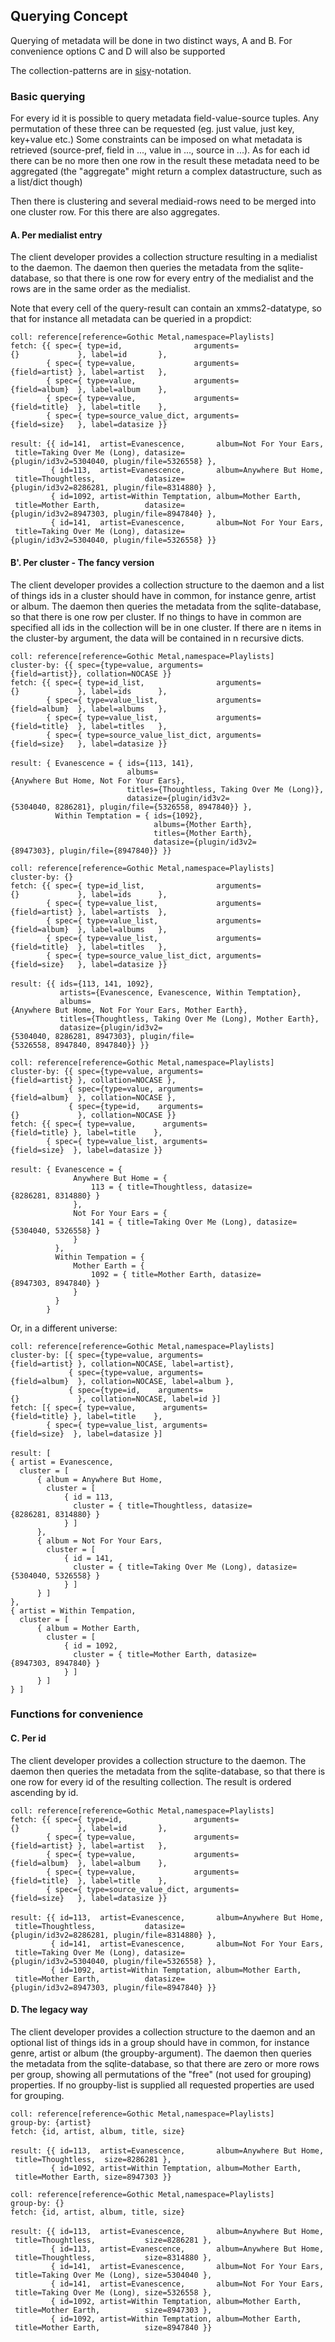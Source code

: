 == Querying Concept ==

Querying of metadata will be done in two distinct ways, A and B. For convenience options C and D will also be supported

The collection-patterns are in [[client:sisy|sisy]]-notation.

=== Basic querying ===

For every id it is possible to query metadata field-value-source tuples. Any permutation of these three can be requested (eg. just value, just key, key+value etc.) Some constraints can be imposed on what metadata is retrieved (source-pref, field in ..., value in ..., source in ...). As for each id there can be no more then one row in the result these metadata need to be aggregated (the "aggregate" might return a complex datastructure, such as a list/dict though)

Then there is clustering and several mediaid-rows need to be merged into one cluster row. For this there are also aggregates.

==== A. Per medialist entry ====

The client developer provides a collection structure resulting in a medialist to the daemon. The daemon then queries the metadata from the sqlite-database, so that there is one row for every entry of the medialist and the rows are in the same order as the medialist.

Note that every cell of the query-result can contain an xmms2-datatype, so that for instance all metadata can be queried in a propdict:

 coll: reference[reference=Gothic Metal,namespace=Playlists]
 fetch: {{ spec={ type=id,                arguments={}             }, label=id       },
         { spec={ type=value,             arguments={field=artist} }, label=artist   },
         { spec={ type=value,             arguments={field=album}  }, label=album    },
         { spec={ type=value,             arguments={field=title}  }, label=title    },
         { spec={ type=source_value_dict, arguments={field=size}   }, label=datasize }}
 
 result: {{ id=141,  artist=Evanescence,       album=Not For Your Ears, title=Taking Over Me (Long), datasize={plugin/id3v2=5304040, plugin/file=5326558} },
          { id=113,  artist=Evanescence,       album=Anywhere But Home, title=Thoughtless,           datasize={plugin/id3v2=8286281, plugin/file=8314880} },
          { id=1092, artist=Within Temptation, album=Mother Earth,      title=Mother Earth,          datasize={plugin/id3v2=8947303, plugin/file=8947840} },
          { id=141,  artist=Evanescence,       album=Not For Your Ears, title=Taking Over Me (Long), datasize={plugin/id3v2=5304040, plugin/file=5326558} }}



==== B'. Per cluster - The fancy version ====

The client developer provides a collection structure to the daemon and a list of things ids in a cluster should have in common, for instance genre, artist or album. The daemon then queries the metadata from the sqlite-database, so that there is one row per cluster. If no things to have in common are specified all ids in the collection will be in one cluster. If there are n items in the cluster-by argument, the data will be contained in n recursive dicts.

 coll: reference[reference=Gothic Metal,namespace=Playlists]
 cluster-by: {{ spec={type=value, arguments={field=artist}}, collation=NOCASE }}
 fetch: {{ spec={ type=id_list,                arguments={}             }, label=ids      },
         { spec={ type=value_list,             arguments={field=album}  }, label=albums   },
         { spec={ type=value_list,             arguments={field=title}  }, label=titles   },
         { spec={ type=source_value_list_dict, arguments={field=size}   }, label=datasize }}
 
 result: { Evanescence = { ids={113, 141},
                           albums={Anywhere But Home, Not For Your Ears},
                           titles={Thoughtless, Taking Over Me (Long)},
                           datasize={plugin/id3v2={5304040, 8286281}, plugin/file={5326558, 8947840}} },
           Within Temptation = { ids={1092},
                                 albums={Mother Earth},
                                 titles={Mother Earth},
                                 datasize={plugin/id3v2={8947303}, plugin/file={8947840}} }}

 coll: reference[reference=Gothic Metal,namespace=Playlists]
 cluster-by: {}
 fetch: {{ spec={ type=id_list,                arguments={}             }, label=ids      },
         { spec={ type=value_list,             arguments={field=artist} }, label=artists  },
         { spec={ type=value_list,             arguments={field=album}  }, label=albums   },
         { spec={ type=value_list,             arguments={field=title}  }, label=titles   },
         { spec={ type=source_value_list_dict, arguments={field=size}   }, label=datasize }}
 
 result: {{ ids={113, 141, 1092},
            artists={Evanescence, Evanescence, Within Temptation},
            albums={Anywhere But Home, Not For Your Ears, Mother Earth},
            titles={Thoughtless, Taking Over Me (Long), Mother Earth},
            datasize={plugin/id3v2={5304040, 8286281, 8947303}, plugin/file={5326558, 8947840, 8947840}} }}

 coll: reference[reference=Gothic Metal,namespace=Playlists]
 cluster-by: {{ spec={type=value, arguments={field=artist} }, collation=NOCASE },
              { spec={type=value, arguments={field=album}  }, collation=NOCASE },
              { spec={type=id,    arguments={}             }, collation=NOCASE }}
 fetch: {{ spec={ type=value,      arguments={field=title} }, label=title    },
         { spec={ type=value_list, arguments={field=size}  }, label=datasize }}
 
 result: { Evanescence = {
               Anywhere But Home = {
                   113 = { title=Thoughtless, datasize={8286281, 8314880} }
               },
               Not For Your Ears = {
                   141 = { title=Taking Over Me (Long), datasize={5304040, 5326558} }
               }
           },
           Within Tempation = {
               Mother Earth = {
                   1092 = { title=Mother Earth, datasize={8947303, 8947840} }
               }
           }
         }

Or, in a different universe:

 coll: reference[reference=Gothic Metal,namespace=Playlists]
 cluster-by: [{ spec={type=value, arguments={field=artist} }, collation=NOCASE, label=artist},
              { spec={type=value, arguments={field=album}  }, collation=NOCASE, label=album },
              { spec={type=id,    arguments={}             }, collation=NOCASE, label=id }]
 fetch: [{ spec={ type=value,      arguments={field=title} }, label=title    },
         { spec={ type=value_list, arguments={field=size}  }, label=datasize }]
 
 result: [
 { artist = Evanescence,
   cluster = [
       { album = Anywhere But Home,
         cluster = [
             { id = 113,
               cluster = { title=Thoughtless, datasize={8286281, 8314880} }
             } ]
       },
       { album = Not For Your Ears,
         cluster = [
             { id = 141,
               cluster = { title=Taking Over Me (Long), datasize={5304040, 5326558} }
             } ]
       } ]
 },
 { artist = Within Tempation,
   cluster = [
       { album = Mother Earth,
         cluster = [
             { id = 1092,
               cluster = { title=Mother Earth, datasize={8947303, 8947840} }
             } ]
       } ]
 } ]

=== Functions for convenience ===

==== C. Per id ====

The client developer provides a collection structure to the daemon. The daemon then queries the metadata from the sqlite-database, so that there is one row for every id of the resulting collection. The result is ordered ascending by id.

 coll: reference[reference=Gothic Metal,namespace=Playlists]
 fetch: {{ spec={ type=id,                arguments={}             }, label=id       },
         { spec={ type=value,             arguments={field=artist} }, label=artist   },
         { spec={ type=value,             arguments={field=album}  }, label=album    },
         { spec={ type=value,             arguments={field=title}  }, label=title    },
         { spec={ type=source_value_dict, arguments={field=size}   }, label=datasize }}
 
 result: {{ id=113,  artist=Evanescence,       album=Anywhere But Home, title=Thoughtless,           datasize={plugin/id3v2=8286281, plugin/file=8314880} },
          { id=141,  artist=Evanescence,       album=Not For Your Ears, title=Taking Over Me (Long), datasize={plugin/id3v2=5304040, plugin/file=5326558} },
          { id=1092, artist=Within Temptation, album=Mother Earth,      title=Mother Earth,          datasize={plugin/id3v2=8947303, plugin/file=8947840} }}

==== D. The legacy way ====

The client developer provides a collection structure to the daemon and an optional list of things ids in a group should have in common, for instance genre, artist or album (the groupby-argument). The daemon then queries the metadata from the sqlite-database, so that there are zero or more rows per group, showing all permutations of the "free" (not used for grouping) properties. If no groupby-list is supplied all requested properties are used for grouping.

 coll: reference[reference=Gothic Metal,namespace=Playlists]
 group-by: {artist}
 fetch: {id, artist, album, title, size}
 
 result: {{ id=113,  artist=Evanescence,       album=Anywhere But Home, title=Thoughtless,  size=8286281 },
          { id=1092, artist=Within Temptation, album=Mother Earth,      title=Mother Earth, size=8947303 }}

 coll: reference[reference=Gothic Metal,namespace=Playlists]
 group-by: {}
 fetch: {id, artist, album, title, size}
 
 result: {{ id=113,  artist=Evanescence,       album=Anywhere But Home, title=Thoughtless,           size=8286281 },
          { id=113,  artist=Evanescence,       album=Anywhere But Home, title=Thoughtless,           size=8314880 },
          { id=141,  artist=Evanescence,       album=Not For Your Ears, title=Taking Over Me (Long), size=5304040 },
          { id=141,  artist=Evanescence,       album=Not For Your Ears, title=Taking Over Me (Long), size=5326558 },
          { id=1092, artist=Within Temptation, album=Mother Earth,      title=Mother Earth,          size=8947303 },
          { id=1092, artist=Within Temptation, album=Mother Earth,      title=Mother Earth,          size=8947840 }}